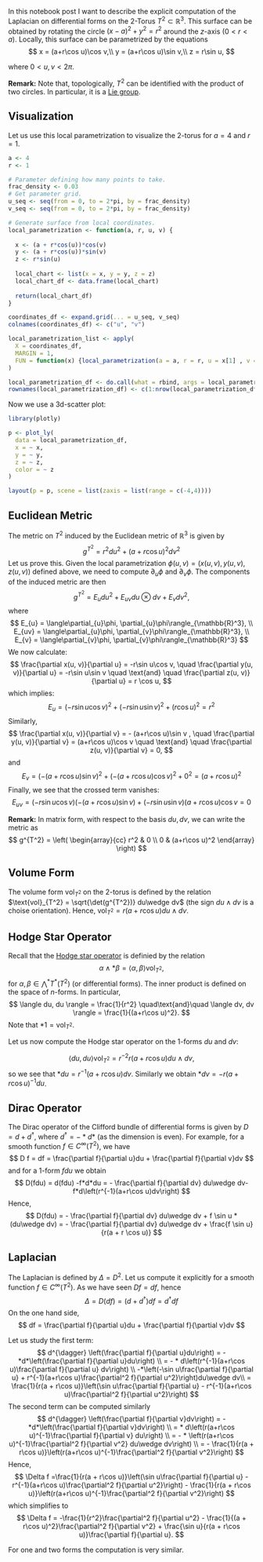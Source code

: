 
In this notebook post I want to describe the explicit computation of the Laplacian on differential forms on the $2$-Torus $T^2\subset \mathbb{R}^3$. This surface can be obtained by rotating the circle $(x-a)^2+y^2=r^2$ around the $z$-axis ($0<r<a$). Locally, this surface can be parametrized by the equations
$$
x = (a+r\cos u)\cos v,\\
y = (a+r\cos u)\sin v,\\
z = r\sin u,
$$ 

where $0<u,v<2\pi$. 

**Remark:** Note that, topologically, $T^2$ can be identified with the product of two circles. In particular, it is a [Lie group](https://en.wikipedia.org/wiki/Lie_group).

## Visualization

Let us use this local parametrization to visualize the 2-torus for $a=4$ and $r=1$. 

```r
a <- 4
r <- 1

# Parameter defining how many points to take. 
frac_density <- 0.03
# Get parameter grid. 
u_seq <- seq(from = 0, to = 2*pi, by = frac_density)
v_seq <- seq(from = 0, to = 2*pi, by = frac_density)

# Generate surface from local coordinates. 
local_parametrization <- function(a, r, u, v) {
  
  x <- (a + r*cos(u))*cos(v)
  y <- (a + r*cos(u))*sin(v)
  z <- r*sin(u)
  
  local_chart <- list(x = x, y = y, z = z)
  local_chart_df <- data.frame(local_chart)
  
  return(local_chart_df)
}

coordinates_df <- expand.grid(... = u_seq, v_seq)
colnames(coordinates_df) <- c("u", "v")

local_parametrization_list <- apply(
  X = coordinates_df, 
  MARGIN = 1, 
  FUN = function(x) {local_parametrization(a = a, r = r, u = x[1] , v = x[2])}
)

local_parametrization_df <- do.call(what = rbind, args = local_parametrization_list)
rownames(local_parametrization_df) <- c(1:nrow(local_parametrization_df))
```

Now we use a 3d-scatter plot:

```r
library(plotly)

p <- plot_ly(
  data = local_parametrization_df,
  x = ~ x, 
  y = ~ y, 
  z = ~ z, 
  color = ~ z
)

layout(p = p, scene = list(zaxis = list(range = c(-4,4))))
```


## Euclidean Metric 

The metric on $T^2$ induced by the Euclidean metric of $\mathbb{R}^3$ is given by
$$
g^{T^2}=r^2du^2+(a+r\cos u)^2dv^2
$$
Let us prove this. Given the local parametrization $\phi(u, v) = (x(u, v), y(u, v), z(u, v))$ defined above, we need to compute $\partial_u\phi$ and $\partial_v\phi$. The components of the induced metric are then 
$$
g^{T^2} = E_{u}du^2 + E_{uv}du\otimes dv + E_{v}dv^2,
$$
where 
$$
E_{u} = \langle\partial_{u}\phi, \partial_{u}\phi\rangle_{\mathbb{R}^3}, \\
E_{uv} = \langle\partial_{u}\phi, \partial_{v}\phi\rangle_{\mathbb{R}^3}, \\
E_{v} = \langle\partial_{v}\phi, \partial_{v}\phi\rangle_{\mathbb{R}^3}
$$
We now calculate:
$$
\frac{\partial x(u, v)}{\partial u} = -r\sin u\cos v, \quad \frac{\partial y(u, v)}{\partial u} = -r\sin u\sin v  \quad \text{and} \quad \frac{\partial z(u, v)}{\partial u} = r \cos u, 
$$
which implies:
$$
E_u = ( -r\sin u\cos v)^2 + (-r\sin u\sin v )^2 + (r \cos u)^2 = r^2
$$
Similarly, 
$$
\frac{\partial x(u, v)}{\partial v} = - (a+r\cos u)\sin v , \quad \frac{\partial y(u, v)}{\partial v} = (a+r\cos u)\cos v   \quad \text{and} \quad \frac{\partial z(u, v)}{\partial v} = 0, 
$$
and 
$$
E_v = (- (a+r\cos u)\sin v)^2 + (- (a+r\cos u)\cos v)^2 + 0^2 = (a+r\cos u)^2
$$
Finally, we see that the crossed term vanishes: 
$$
E_{uv} = ( -r\sin u\cos v)(- (a+r\cos u)\sin v ) + (-r\sin u\sin v )(a+r\cos u)\cos v = 0
$$

**Remark:** In matrix form, with respect to the basis $du, dv$, we can write the metric as 
$$
g^{T^2}
=
\left(
\begin{array}{cc}
r^2 & 0 \\
0 & (a+r\cos u)^2
\end{array}
\right)
$$

## Volume Form

The volume form $\text{vol}_{T^2}$ on the 2-torus is defined by the relation $\text{vol}_{T^2} = \sqrt{\det(g^{T^2})} du\wedge dv$ (the sign $du\wedge dv$ is a choise orientation). Hence,  $\text{vol}_{T^2}=r(a+r\cos u)du\wedge dv$.

## Hodge Star Operator 

Recall that the [Hodge star operator](https://en.wikipedia.org/wiki/Hodge_star_operator) is definied by the relation
$$
\alpha \wedge *\beta = \langle \alpha, \beta \rangle \text{vol}_{T^2}, 
$$
for $\alpha, \beta \in \bigwedge^*T^*(T^2)$ (or differential forms). The inner product is defined on the space of $n$-forms. In particular, 
$$
\langle du, du \rangle = \frac{1}{r^2} \quad\text{and}\quad \langle dv, dv \rangle = \frac{1}{(a+r\cos u)^2}.
$$
Note that $*1 = \text{vol}_{T^2}$. 

Let us now compute the Hodge star operator on the $1$-forms $du$ and $dv$:

$$
\langle du, du \rangle \text{vol}_{T^2}=r^{-2}r(a+r\cos u)du\wedge dv,
$$
so we see that $*du=r^{-1}(a+r\cos u)dv$. Similarly we obtain $*dv=-r(a+r\cos u)^{-1}du$.

## Dirac Operator

The Dirac operator of the Clifford bundle of differential forms is given by $D = d + d^{\dagger}$, where $d^\dagger = -*d*$ (as the dimension is even). For example, for a smooth function $f\in C^{\infty}(T^2)$, we have
$$
D f = df = \frac{\partial f}{\partial u}du + \frac{\partial f}{\partial v}dv
$$
and for a $1$-form $f du$ we obtain
$$
D(fdu) = d(fdu) -f*d*du = - \frac{\partial f}{\partial dv} du\wedge dv-f*d\left(r^{-1}(a+r\cos u)dv\right)
$$
Hence, 
$$
D(fdu) = - \frac{\partial f}{\partial dv} du\wedge dv + f \sin u * (du\wedge dv) = - \frac{\partial f}{\partial dv} du\wedge dv + \frac{f \sin u}{r(a + r \cos u)} 
$$

## Laplacian 

The Laplacian is defined by $\Delta = D^2$. Let us compute it explicitly for a smooth function $f\in C^{\infty}(T^2)$. As we have seen $Df = df$, hence
$$
\Delta = D(df) = (d + d^\dagger) df = d^\dagger df
$$
On the one hand side, 
$$
df = \frac{\partial f}{\partial u}du + \frac{\partial f}{\partial v}dv  
$$

Let us study the first term:
$$
d^{\dagger} \left(\frac{\partial f}{\partial u}du\right) = -*d*\left(\frac{\partial f}{\partial u}du\right) \\
= - * d\left(r^{-1}(a+r\cos u)\frac{\partial f}{\partial u} dv\right) \\
-*\left(-\sin u\frac{\partial f}{\partial u} + r^{-1}(a+r\cos u)\frac{\partial^2 f}{\partial u^2}\right)du\wedge dv\\
= \frac{1}{r(a + r\cos u)}\left(\sin u\frac{\partial f}{\partial u} - r^{-1}(a+r\cos u)\frac{\partial^2 f}{\partial u^2}\right)
$$
The second term can be computed similarly
$$
d^{\dagger} \left(\frac{\partial f}{\partial v}dv\right) = -*d*\left(\frac{\partial f}{\partial v}dv\right) \\
=  * d\left(r(a+r\cos u)^{-1}\frac{\partial f}{\partial v} du\right) \\
= - * \left(r(a+r\cos u)^{-1}\frac{\partial^2 f}{\partial v^2} du\wedge dv\right) \\
= - \frac{1}{r(a + r\cos u)}\left(r(a+r\cos u)^{-1}\frac{\partial^2 f}{\partial v^2}\right) 
$$
Hence, 
$$
\Delta f =\frac{1}{r(a + r\cos u)}\left(\sin u\frac{\partial f}{\partial u} - r^{-1}(a+r\cos u)\frac{\partial^2 f}{\partial u^2}\right) - \frac{1}{r(a + r\cos u)}\left(r(a+r\cos u)^{-1}\frac{\partial^2 f}{\partial v^2}\right) 
$$
which simplifies to 
$$
\Delta f = -\frac{1}{r^2}\frac{\partial^2 f}{\partial u^2} - \frac{1}{(a + r\cos u)^2}\frac{\partial^2 f}{\partial v^2} + \frac{\sin u}{r(a + r\cos u)}\frac{\partial f}{\partial u}.
$$ 

For one and two forms the computation is very similar.  
